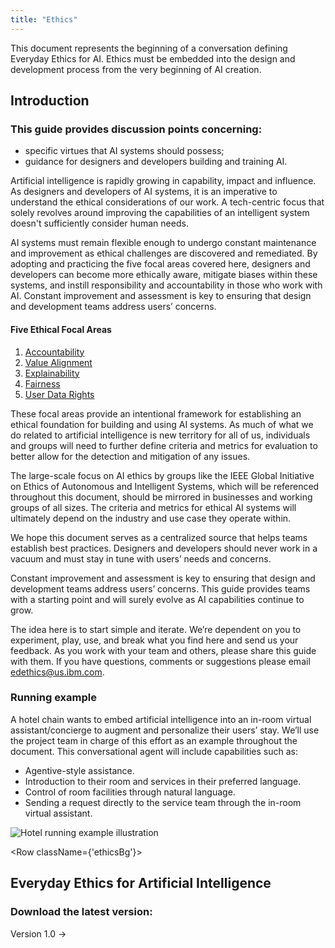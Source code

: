 ```yaml
---
title: "Ethics"
---
```



<PageDescription>

  This document represents the beginning of a conversation defining Everyday Ethics for AI. Ethics must be embedded into the design and development process from the very beginning of AI creation.

</PageDescription>

## Introduction

### This guide provides discussion points concerning:
 - specific virtues that AI systems should possess;
 - guidance for designers and developers building and training AI.

Artificial intelligence is rapidly growing in capability, impact and influence. As designers and developers of AI systems, it is an imperative to understand the ethical considerations of our work. A tech-centric focus that solely revolves around improving the capabilities of an intelligent system doesn't sufficiently consider human needs.

AI systems must remain flexible enough to undergo constant maintenance and improvement as ethical challenges are discovered and remediated. By adopting and practicing the five focal areas covered here, designers and developers can become more ethically aware, mitigate biases within these systems, and instill responsibility and accountability in those who work with AI. Constant improvement and assessment is key to ensuring that design and development teams address users’ concerns.

#### Five Ethical Focal Areas
 1. [Accountability](/accountability)
 2. [Value Alignment](/value-alignment)
 3. [Explainability](/explainability)
 4. [Fairness](/fairness)
 5. [User Data Rights](/user-data-rights)

These focal areas provide an intentional framework for establishing an ethical foundation for building and using AI systems. As much of what we do related to artificial intelligence is new territory for all of us, individuals and groups will need to further define criteria and metrics for evaluation to better allow for the detection and mitigation of any issues.

The large-scale focus on AI ethics by groups like the IEEE Global Initiative on Ethics of Autonomous and Intelligent Systems, which will be referenced throughout this document, should be mirrored in businesses and working groups of all sizes. The criteria and metrics for ethical AI systems will ultimately depend on the industry and use case they operate within.

We hope this document serves as a centralized source that helps teams establish best practices. Designers and developers should never work in a vacuum and must stay in tune with users’ needs and concerns.

Constant improvement and assessment is key to ensuring that design and development teams address users’ concerns. This guide provides teams with a starting point and will surely evolve as AI capabilities continue to grow.

The idea here is to start simple and iterate. We’re dependent on you to experiment, play, use, and break what you find here and send us your feedback. As you work with your team and others, please share this guide with them. If you have questions, comments or suggestions please email <edethics@us.ibm.com>.

### Running example
A hotel chain wants to embed artificial intelligence into an in-room virtual assistant/concierge to augment and personalize their users’ stay. We’ll use the project team in charge of this effort as an example throughout the document. This conversational agent will include capabilities such as:

 - Agentive-style assistance.
 - Introduction to their room and services in their preferred language.
 - Control of room facilities through natural language.
 - Sending a request directly to the service team through the in-room virtual assistant.

<Row>
<Column colLg={12}>

![Hotel running example illustration](../../images/ethics/Image_1.png)

</Column>
</Row>

<Row className={'ethicsBg'}>
<Column offsetLg={1} colLg={6}>

## Everyday Ethics for Artificial Intelligence

### Download the latest version:

Version 1.0 ->

</Column>
</Row>
